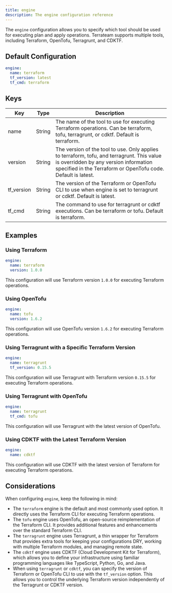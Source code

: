 ```yaml
---
title: engine
description: The engine configuration reference
---
```


The `engine` configuration allows you to specify which tool should be used for executing plan and apply operations. Terrateam supports multiple tools, including Terraform, OpenTofu, Terragrunt, and CDKTF.

## Default Configuration
```yaml
engine:
  name: terraform
  tf_version: latest
  tf_cmd: terraform
```

## Keys
| Key | Type | Description |
|-----|------|-------------|
| name | String | The name of the tool to use for executing Terraform operations. Can be terraform, tofu, terragrunt, or cdktf. Default is terraform. |
| version | String | The version of the tool to use. Only applies to terraform, tofu, and terragrunt. This value is overridden by any version information specified in the Terraform or OpenTofu code. Default is latest. |
| tf_version | String | The version of the Terraform or OpenTofu CLI to use when engine is set to terragrunt or cdktf. Default is latest. |
| tf_cmd | String | The command to use for terragrunt or cdktf executions. Can be terraform or tofu. Default is terraform. |

## Examples
### Using Terraform
```yaml
engine:
  name: terraform
  version: 1.0.0
```
This configuration will use Terraform version `1.0.0` for executing Terraform operations.

### Using OpenTofu
```yaml
engine:
  name: tofu
  version: 1.6.2
```
This configuration will use OpenTofu version `1.6.2` for executing Terraform operations.

### Using Terragrunt with a Specific Terraform Version
```yaml
engine:
  name: terragrunt
  tf_version: 0.15.5
```
This configuration will use Terragrunt with Terraform version `0.15.5` for executing Terraform operations.

### Using Terragrunt with OpenTofu
```yaml
engine:
  name: terragrunt
  tf_cmd: tofu
```
This configuration will use Terragrunt with the latest version of OpenTofu.

### Using CDKTF with the Latest Terraform Version
```yaml
engine:
  name: cdktf
```
This configuration will use CDKTF with the latest version of Terraform for executing Terraform operations.

## Considerations
When configuring `engine`, keep the following in mind:
- The `terraform` engine is the default and most commonly used option. It directly uses the Terraform CLI for executing Terraform operations.
- The `tofu` engine uses OpenTofu, an open-source reimplementation of the Terraform CLI. It provides additional features and enhancements over the standard Terraform CLI.
- The `terragrunt` engine uses Terragrunt, a thin wrapper for Terraform that provides extra tools for keeping your configurations DRY, working with multiple Terraform modules, and managing remote state.
- The `cdktf` engine uses CDKTF (Cloud Development Kit for Terraform), which allows you to define your infrastructure using familiar programming languages like TypeScript, Python, Go, and Java.
- When using `terragrunt` or `cdktf`, you can specify the version of Terraform or OpenTofu CLI to use with the `tf_version` option. This allows you to control the underlying Terraform version independently of the Terragrunt or CDKTF version.
